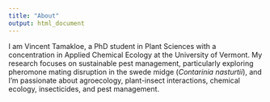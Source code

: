 ```yaml
---
title: "About"
output: html_document
---
```



I am Vincent Tamakloe, a PhD student in Plant Sciences with a concentration in Applied Chemical Ecology at the University of Vermont. My research focuses on sustainable pest management, particularly exploring pheromone mating disruption in the swede midge (*Contarinia nasturtii*), and I'm passionate about agroecology, plant-insect interactions, chemical ecology, insecticides, and pest management.
